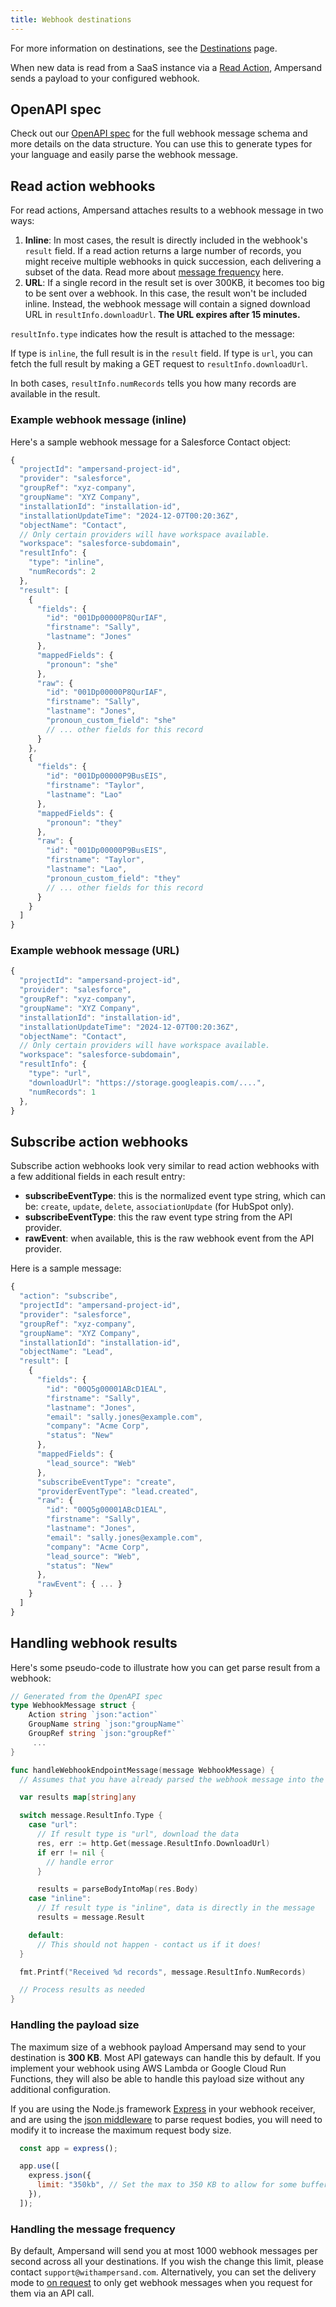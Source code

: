 ```yaml
---
title: Webhook destinations
---
```


For more information on destinations, see the [Destinations](/destinations) page.

When new data is read from a SaaS instance via a [Read Action](/read-actions), Ampersand sends a payload to your configured webhook.

## OpenAPI spec

Check out our [OpenAPI spec](https://github.com/amp-labs/openapi/blob/main/webhook/webhook.yaml) for the full webhook message schema and more details on the data structure. You can use this to generate types for your language and easily parse the webhook message.

## Read action webhooks

For read actions, Ampersand attaches results to a webhook message in two ways:

1) **Inline**: In most cases, the result is directly included in the webhook's `result` field. If a read action returns a large number of records, you might receive multiple webhooks in quick succession, each delivering a subset of the data. Read more about [message frequency](#handling-the-message-frequency) here.
2) **URL**: If a single record in the result set is over 300KB, it becomes too big to be sent over a webhook. In this case, the result won't be included inline. Instead, the webhook message will contain a signed download URL in `resultInfo.downloadUrl`. **The URL expires after 15 minutes.**

`resultInfo.type` indicates how the result is attached to the message:

If type is `inline`, the full result is in the `result` field.
If type is `url`, you can fetch the full result by making a GET request to `resultInfo.downloadUrl`.

In both cases, `resultInfo.numRecords` tells you how many records are available in the result.

### Example webhook message (inline)

Here's a sample webhook message for a Salesforce Contact object:

```JavaScript JavaScript
{
  "projectId": "ampersand-project-id",
  "provider": "salesforce",
  "groupRef": "xyz-company",
  "groupName": "XYZ Company",
  "installationId": "installation-id",
  "installationUpdateTime": "2024-12-07T00:20:36Z",
  "objectName": "Contact",
  // Only certain providers will have workspace available.
  "workspace": "salesforce-subdomain",
  "resultInfo": {
    "type": "inline",
    "numRecords": 2
  },
  "result": [
    {
      "fields": {
        "id": "001Dp00000P8QurIAF",
        "firstname": "Sally",
        "lastname": "Jones"
      },
      "mappedFields": {
        "pronoun": "she"
      },
      "raw": {
        "id": "001Dp00000P8QurIAF",
        "firstname": "Sally",
        "lastname": "Jones",
        "pronoun_custom_field": "she"
        // ... other fields for this record
      }
    },
    {
      "fields": {
        "id": "001Dp00000P9BusEIS",
        "firstname": "Taylor",
        "lastname": "Lao"
      },
      "mappedFields": {
        "pronoun": "they"
      },
      "raw": {
        "id": "001Dp00000P9BusEIS",
        "firstname": "Taylor",
        "lastname": "Lao",
        "pronoun_custom_field": "they"
        // ... other fields for this record
      }
    }
  ]
}
```

### Example webhook message (URL)

```JavaScript JavaScript
{
  "projectId": "ampersand-project-id",
  "provider": "salesforce",
  "groupRef": "xyz-company",
  "groupName": "XYZ Company",
  "installationId": "installation-id",
  "installationUpdateTime": "2024-12-07T00:20:36Z",
  "objectName": "Contact",
  // Only certain providers will have workspace available.
  "workspace": "salesforce-subdomain",
  "resultInfo": {
    "type": "url",
    "downloadUrl": "https://storage.googleapis.com/....",
    "numRecords": 1
  },
}
```
## Subscribe action webhooks

Subscribe action webhooks look very similar to read action webhooks with a few additional fields in each result entry:
- **subscribeEventType**: this is the normalized event type string, which can be: `create`, `update`, `delete`, `associationUpdate` (for HubSpot only).
- **subscribeEventType**: this the raw event type string from the API provider.
- **rawEvent**: when available, this is the raw webhook event from the API provider.

Here is a sample message:

```JavaScript JavaScript
{
  "action": "subscribe",
  "projectId": "ampersand-project-id",
  "provider": "salesforce",
  "groupRef": "xyz-company",
  "groupName": "XYZ Company",
  "installationId": "installation-id",
  "objectName": "Lead",
  "result": [
    {
      "fields": {
        "id": "00Q5g00001ABcD1EAL",
        "firstname": "Sally",
        "lastname": "Jones",
        "email": "sally.jones@example.com",
        "company": "Acme Corp",
        "status": "New"
      },
      "mappedFields": { 
        "lead_source": "Web"
      },
      "subscribeEventType": "create",
      "providerEventType": "lead.created",
      "raw": {
        "id": "00Q5g00001ABcD1EAL",
        "firstname": "Sally",
        "lastname": "Jones",
        "email": "sally.jones@example.com",
        "company": "Acme Corp",
        "lead_source": "Web",
        "status": "New"
      },
      "rawEvent": { ... }
    }
  ]
}

```

## Handling webhook results

Here's some pseudo-code to illustrate how you can get parse result from a webhook:

```go go
// Generated from the OpenAPI spec
type WebhookMessage struct {
	Action string `json:"action"`
	GroupName string `json:"groupName"`
	GroupRef string `json:"groupRef"`
     ...
}

func handleWebhookEndpointMessage(message WebhookMessage) {
  // Assumes that you have already parsed the webhook message into the openapi.WebhookMessage type

  var results map[string]any

  switch message.ResultInfo.Type {
    case "url":
      // If result type is "url", download the data
      res, err := http.Get(message.ResultInfo.DownloadUrl)
      if err != nil {
        // handle error
      }

      results = parseBodyIntoMap(res.Body)
    case "inline":
      // If result type is "inline", data is directly in the message
      results = message.Result

    default:
      // This should not happen - contact us if it does!
  }

  fmt.Printf("Received %d records", message.ResultInfo.NumRecords)

  // Process results as needed
}
```

### Handling the payload size

The maximum size of a webhook payload Ampersand may send to your destination is **300 KB**. Most API gateways can handle this by default. If you implement your webhook using AWS Lambda or Google Cloud Run Functions, they will also be able to handle this payload size without any additional configuration.

If you are using the Node.js framework [Express](https://expressjs.com) in your webhook receiver, and are using the [json middleware](https://expressjs.com/en/api.html#express.json) to parse request bodies, you will need to modify it to increase the maximum request body size.


```js
  const app = express();

  app.use([
    express.json({
      limit: "350kb", // Set the max to 350 KB to allow for some buffer.
    }),
  ]);
```

### Handling the message frequency

By default, Ampersand will send you at most 1000 webhook messages per second across all your destinations. If you wish the change this limit, please contact `support@withampersand.com`. Alternatively, you can set the delivery mode to [on request](/read-actions#on-request) to only get webhook messages when you request for them via an API call. 
